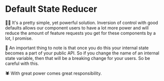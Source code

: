 # Default State Reducer

<EpicVideo url="https://www.epicreact.dev/workshops/advanced-react-patterns/default-state-reducer/solution" />

👨‍💼 It's a pretty simple, yet powerful solution. Inversion of control with good
defaults allows our component users to have a lot more power and will reduce the
amount of feature requests you get for these components by a lot, I promise.

🦉 An important thing to note is that once you do this your internal state
becomes a part of your public API. So if you change the name of an internal
state variable, then that will be a breaking change for your users. So be
careful with this.

🕷 With great power comes great responsibility.
